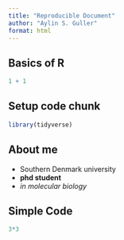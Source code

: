 ```yaml
---
title: "Reproducible Document"
author: "Aylin S. Guller"
format: html
---
```


## Basics of R

```r
1 + 1
```

## Setup code chunk 

```r
library(tidyverse)


```
## About me 

- Southern Denmark university 
- **phd student**
- *in molecular biology*

## Simple Code

```r

3*3
```


